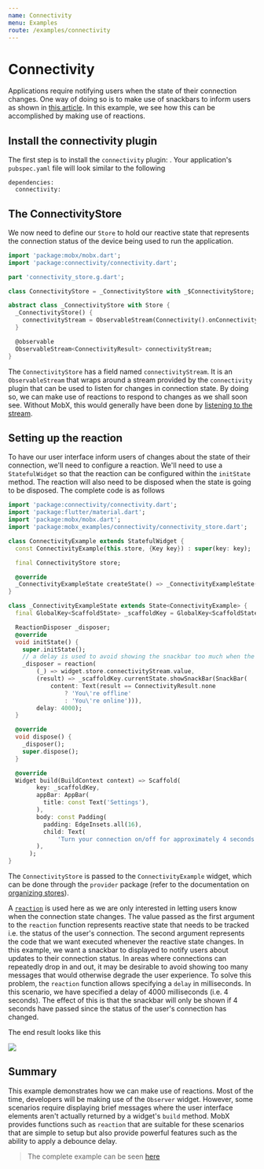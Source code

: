 ```yaml
---
name: Connectivity
menu: Examples
route: /examples/connectivity
---
```



# Connectivity

Applications require notifying users when the state of their connection changes. One way of doing so is to make use of snackbars to inform users as shown in [this article](https://developers.google.com/web/fundamentals/instant-and-offline/offline-ux#inform_users_of_their_current_state_and_change_of_state).
In this example, we see how this can be accomplished by making use of reactions.

## Install the connectivity plugin

The first step is to install the `connectivity` plugin: <PubBadge name="connectivity" />. Your application's `pubspec.yaml` file will look similar to the following

```
dependencies:
  connectivity:
```

## The ConnectivityStore

We now need to define our `Store` to hold our reactive state that represents the connection status of the device being used to run the application.

```dart
import 'package:mobx/mobx.dart';
import 'package:connectivity/connectivity.dart';

part 'connectivity_store.g.dart';

class ConnectivityStore = _ConnectivityStore with _$ConnectivityStore;

abstract class _ConnectivityStore with Store {
  _ConnectivityStore() {
    connectivityStream = ObservableStream(Connectivity().onConnectivityChanged);
  }

  @observable
  ObservableStream<ConnectivityResult> connectivityStream;
}
```

The `ConnectivityStore` has a field named `connectivityStream`. It is an `ObservableStream` that wraps around a stream provided by the `connectivity` plugin that can be used to listen for changes in connection state.
By doing so, we can make use of reactions to respond to changes as we shall soon see. Without MobX, this would generally have been done by [listening to the stream](https://api.dart.dev/stable/dart-async/Stream/listen.html).

## Setting up the reaction

To have our user interface inform users of changes about the state of their connection, we'll need to configure a reaction.
We'll need to use a `StatefulWidget` so that the reaction can be configured within the `initState` method. The reaction will also need to be disposed when the state is going to be disposed. The complete code is as follows

```dart
import 'package:connectivity/connectivity.dart';
import 'package:flutter/material.dart';
import 'package:mobx/mobx.dart';
import 'package:mobx_examples/connectivity/connectivity_store.dart';

class ConnectivityExample extends StatefulWidget {
  const ConnectivityExample(this.store, {Key key}) : super(key: key);

  final ConnectivityStore store;

  @override
  _ConnectivityExampleState createState() => _ConnectivityExampleState();
}

class _ConnectivityExampleState extends State<ConnectivityExample> {
  final GlobalKey<ScaffoldState> _scaffoldKey = GlobalKey<ScaffoldState>();

  ReactionDisposer _disposer;
  @override
  void initState() {
    super.initState();
    // a delay is used to avoid showing the snackbar too much when the connection drops in and out repeatedly
    _disposer = reaction(
        (_) => widget.store.connectivityStream.value,
        (result) => _scaffoldKey.currentState.showSnackBar(SnackBar(
            content: Text(result == ConnectivityResult.none
                ? 'You\'re offline'
                : 'You\'re online'))),
        delay: 4000);
  }

  @override
  void dispose() {
    _disposer();
    super.dispose();
  }

  @override
  Widget build(BuildContext context) => Scaffold(
        key: _scaffoldKey,
        appBar: AppBar(
          title: const Text('Settings'),
        ),
        body: const Padding(
          padding: EdgeInsets.all(16),
          child: Text(
              'Turn your connection on/off for approximately 4 seconds to see the app respond to changes in your connection status.'),
        ),
      );
}
```

The `ConnectivityStore` is passed to the `ConnectivityExample` widget, which can be done through the `provider` package (refer to the documentation on [organizing stores](https://mobx.pub/guides/stores)).

A [`reaction`](https://mobx.pub/api/reaction#reaction) is used here as we are only interested in letting users know when the connection state changes.
The value passed as the first argument to the `reaction` function represents reactive state that needs to be tracked i.e. the status of the user's connection.
The second argument represents the code that we want executed whenever the reactive state changes. In this example, we want a snackbar to displayed to notify users about updates to their connection status.
In areas where connections can repeatedly drop in and out, it may be desirable to avoid showing too many messages that would otherwise degrade the user experience.
To solve this problem, the `reaction` function allows specifying a `delay` in milliseconds. In this scenario, we have specified a delay of 4000 milliseconds (i.e. 4 seconds).
The effect of this is that the snackbar will only be shown if 4 seconds have passed since the status of the user's connection has changed.

The end result looks like this


<img src={connectivityGif} />

## Summary

This example demonstrates how we can make use of reactions. Most of the time, developers will be making use of the `Observer` widget.
However, some scenarios require displaying brief messages where the user interface elements aren't actually returned by a widget's `build` method.
MobX provides functions such as `reaction` that are suitable for these scenarios that are simple to setup but also provide powerful features such as
the ability to apply a debounce delay.

> The complete example can be seen [here](https://github.com/mobxjs/mobx.dart/tree/master/mobx_examples/lib/connectivity)
